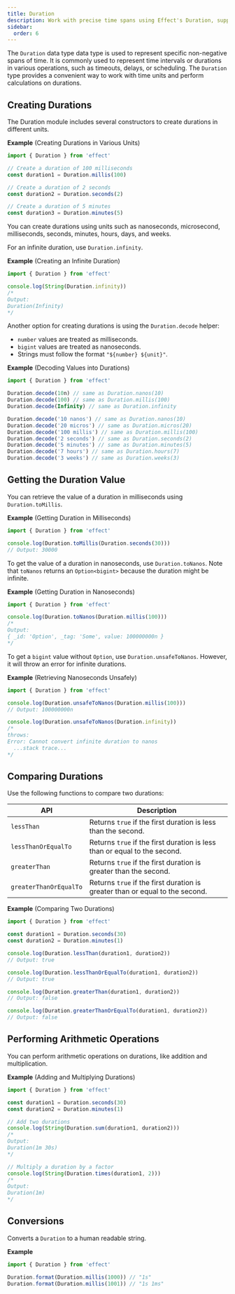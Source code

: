 ```yaml
---
title: Duration
description: Work with precise time spans using Effect's Duration, supporting creation, comparison, and arithmetic operations for efficient time handling.
sidebar:
  order: 6
---
```


The `Duration` data type data type is used to represent specific non-negative spans of time. It is commonly used to represent time intervals or durations in various operations, such as timeouts, delays, or scheduling. The `Duration` type provides a convenient way to work with time units and perform calculations on durations.

## Creating Durations

The Duration module includes several constructors to create durations in different units.

**Example** (Creating Durations in Various Units)

```ts twoslash
import { Duration } from 'effect'

// Create a duration of 100 milliseconds
const duration1 = Duration.millis(100)

// Create a duration of 2 seconds
const duration2 = Duration.seconds(2)

// Create a duration of 5 minutes
const duration3 = Duration.minutes(5)
```

You can create durations using units such as nanoseconds, microsecond, milliseconds, seconds, minutes, hours, days, and weeks.

For an infinite duration, use `Duration.infinity`.

**Example** (Creating an Infinite Duration)

```ts twoslash
import { Duration } from 'effect'

console.log(String(Duration.infinity))
/*
Output:
Duration(Infinity)
*/
```

Another option for creating durations is using the `Duration.decode` helper:

- `number` values are treated as milliseconds.
- `bigint` values are treated as nanoseconds.
- Strings must follow the format `"${number} ${unit}"`.

**Example** (Decoding Values into Durations)

```ts twoslash
import { Duration } from 'effect'

Duration.decode(10n) // same as Duration.nanos(10)
Duration.decode(100) // same as Duration.millis(100)
Duration.decode(Infinity) // same as Duration.infinity

Duration.decode('10 nanos') // same as Duration.nanos(10)
Duration.decode('20 micros') // same as Duration.micros(20)
Duration.decode('100 millis') // same as Duration.millis(100)
Duration.decode('2 seconds') // same as Duration.seconds(2)
Duration.decode('5 minutes') // same as Duration.minutes(5)
Duration.decode('7 hours') // same as Duration.hours(7)
Duration.decode('3 weeks') // same as Duration.weeks(3)
```

## Getting the Duration Value

You can retrieve the value of a duration in milliseconds using `Duration.toMillis`.

**Example** (Getting Duration in Milliseconds)

```ts twoslash
import { Duration } from 'effect'

console.log(Duration.toMillis(Duration.seconds(30)))
// Output: 30000
```

To get the value of a duration in nanoseconds, use `Duration.toNanos`. Note that `toNanos` returns an `Option<bigint>` because the duration might be infinite.

**Example** (Getting Duration in Nanoseconds)

```ts twoslash
import { Duration } from 'effect'

console.log(Duration.toNanos(Duration.millis(100)))
/*
Output:
{ _id: 'Option', _tag: 'Some', value: 100000000n }
*/
```

To get a `bigint` value without `Option`, use `Duration.unsafeToNanos`. However, it will throw an error for infinite durations.

**Example** (Retrieving Nanoseconds Unsafely)

```ts twoslash
import { Duration } from 'effect'

console.log(Duration.unsafeToNanos(Duration.millis(100)))
// Output: 100000000n

console.log(Duration.unsafeToNanos(Duration.infinity))
/*
throws:
Error: Cannot convert infinite duration to nanos
  ...stack trace...
*/
```

## Comparing Durations

Use the following functions to compare two durations:

| API | Description |
| --- | --- |
| `lessThan` | Returns `true` if the first duration is less than the second. |
| `lessThanOrEqualTo` | Returns `true` if the first duration is less than or equal to the second. |
| `greaterThan` | Returns `true` if the first duration is greater than the second. |
| `greaterThanOrEqualTo` | Returns `true` if the first duration is greater than or equal to the second. |

**Example** (Comparing Two Durations)

```ts twoslash
import { Duration } from 'effect'

const duration1 = Duration.seconds(30)
const duration2 = Duration.minutes(1)

console.log(Duration.lessThan(duration1, duration2))
// Output: true

console.log(Duration.lessThanOrEqualTo(duration1, duration2))
// Output: true

console.log(Duration.greaterThan(duration1, duration2))
// Output: false

console.log(Duration.greaterThanOrEqualTo(duration1, duration2))
// Output: false
```

## Performing Arithmetic Operations

You can perform arithmetic operations on durations, like addition and multiplication.

**Example** (Adding and Multiplying Durations)

```ts twoslash
import { Duration } from 'effect'

const duration1 = Duration.seconds(30)
const duration2 = Duration.minutes(1)

// Add two durations
console.log(String(Duration.sum(duration1, duration2)))
/*
Output:
Duration(1m 30s)
*/

// Multiply a duration by a factor
console.log(String(Duration.times(duration1, 2)))
/*
Output:
Duration(1m)
*/
```

## Conversions

Converts a `Duration` to a human readable string.

**Example**

```ts twoslash
import { Duration } from 'effect'

Duration.format(Duration.millis(1000)) // "1s"
Duration.format(Duration.millis(1001)) // "1s 1ms"
```
